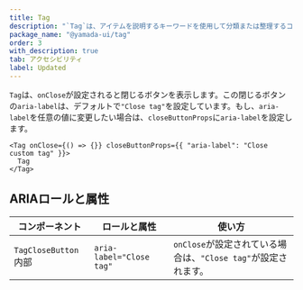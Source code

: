 ```yaml
---
title: Tag
description: "`Tag`は、アイテムを説明するキーワードを使用して分類または整理するコンポーネントです。"
package_name: "@yamada-ui/tag"
order: 3
with_description: true
tab: アクセシビリティ
label: Updated
---
```


`Tag`は、`onClose`が設定されると閉じるボタンを表示します。この閉じるボタンの`aria-label`は、デフォルトで`"Close tag"`を設定しています。もし、`aria-label`を任意の値に変更したい場合は、`closeButtonProps`に`aria-label`を設定します。

```tsx live=false
<Tag onClose={() => {}} closeButtonProps={{ "aria-label": "Close custom tag" }}>
  Tag
</Tag>
```

## ARIAロールと属性

| コンポーネント                   | ロールと属性             | 使い方                                                         |
| -------------------------------- | ------------------------ | -------------------------------------------------------------- |
| `TagCloseButton` <Tag>内部</Tag> | `aria-label="Close tag"` | `onClose`が設定されている場合は、`"Close tag"`が設定されます。 |
